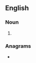 ==English==

===Noun===
{{head|en|noun plural form}}

# {{plural of|spirene|lang=en}}

===Anagrams===
* {{anagrams|en|a=eeinprss|insperse|ripeness}}